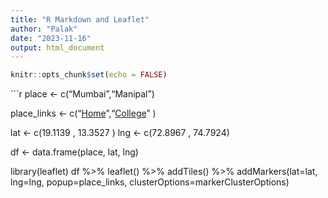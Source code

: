 ```yaml
---
title: "R Markdown and Leaflet"
author: "Palak"
date: "2023-11-16"
output: html_document
---
```


```r
knitr::opts_chunk$set(echo = FALSE)
```

```r
place <- c("Mumbai","Manipal")

place_links <- c("<a href='https://maps.app.goo.gl/H2t3VHsQB3sGXQhB8'>Home</a>","<a href='https://maps.app.goo.gl/VsdjzKM6fM3tbF3q8'>College</a>" )

lat <- c(19.1139 , 13.3527 )
lng <- c(72.8967 , 74.7924)
 
df <- data.frame(place, lat, lng)

library(leaflet)
df %>%
  leaflet() %>%
  addTiles() %>%
  addMarkers(lat=lat, lng=lng, popup=place_links, clusterOptions=markerClusterOptions)
